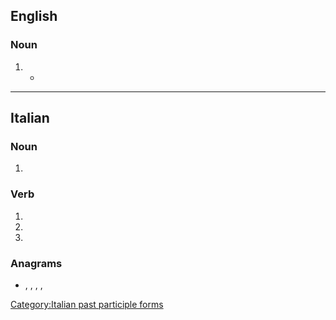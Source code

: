 ==English==

===Noun===
{{en-noun}}

# {{obsolete form of|en|serenade}}
#* {{RQ:Milton Paradise Lost|edition=2nd|book=IV|page=108|passage=Mixt Dance, or wanton Mask, or Midnight Bal, / Or '''Serenate''', which the ſtarv'd Lover ſings / To his proud fair, beſt quitted with diſdain.}}

----

==Italian==

===Noun===
{{head|it|noun form|g=f}}

# {{plural of|it|serenata}}

===Verb===
{{head|it|verb form}}

# {{inflection of|it|serenare||2|p|pres|indc}}
# {{inflection of|it|serenare||2|p|impr}}
# {{feminine plural of|it|serenato}}

===Anagrams===
* {{l|it|anserete}}, {{l|it|esentare}}, {{l|it|esenterà}}, {{l|it|estranee}}, {{l|it|sanerete}}

[[Category:Italian past participle forms]]